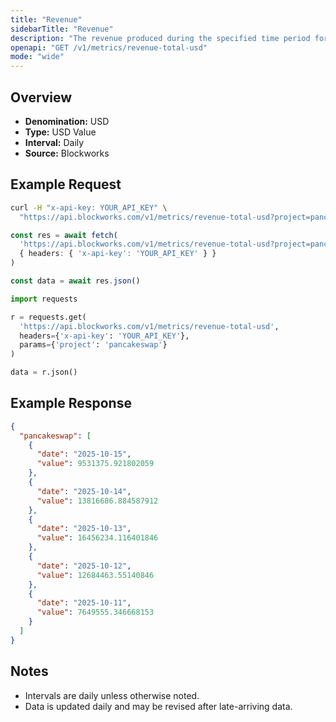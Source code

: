 ```yaml
---
title: "Revenue"
sidebarTitle: "Revenue"
description: "The revenue produced during the specified time period for given project."
openapi: "GET /v1/metrics/revenue-total-usd"
mode: "wide"
---
```


## Overview

- **Denomination:** USD
- **Type:** USD Value
- **Interval:** Daily
- **Source:** Blockworks

## Example Request

<CodeGroup>

```bash cURL
curl -H "x-api-key: YOUR_API_KEY" \
  "https://api.blockworks.com/v1/metrics/revenue-total-usd?project=pancakeswap"
```

```typescript TypeScript
const res = await fetch(
  'https://api.blockworks.com/v1/metrics/revenue-total-usd?project=pancakeswap',
  { headers: { 'x-api-key': 'YOUR_API_KEY' } }
)

const data = await res.json()
```

```python Python
import requests

r = requests.get(
  'https://api.blockworks.com/v1/metrics/revenue-total-usd',
  headers={'x-api-key': 'YOUR_API_KEY'},
  params={'project': 'pancakeswap'}
)

data = r.json()
```

</CodeGroup>

## Example Response

```json
{
  "pancakeswap": [
    {
      "date": "2025-10-15",
      "value": 9531375.921802059
    },
    {
      "date": "2025-10-14",
      "value": 13816686.884587912
    },
    {
      "date": "2025-10-13",
      "value": 16456234.116401846
    },
    {
      "date": "2025-10-12",
      "value": 12684463.55140846
    },
    {
      "date": "2025-10-11",
      "value": 7649555.346668153
    }
  ]
}
```

## Notes
- Intervals are daily unless otherwise noted.
- Data is updated daily and may be revised after late-arriving data.